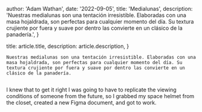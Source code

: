 
  author: 'Adam Wathan',
  date: '2022-09-05',
  title: 'Medialunas',
  description:
    'Nuestras medialunas son una tentación irresistible. Elaboradas con una masa hojaldrada, son perfectas para cualquier momento del día. Su textura crujiente por fuera y suave por dentro las convierte en un clásico de la panadería.',
}

  title: article.title,
  description: article.description,
}


    Nuestras medialunas son una tentación irresistible. Elaboradas con una masa hojaldrada, son perfectas para cualquier momento del día. Su textura crujiente por fuera y suave por dentro las convierte en un clásico de la panadería.
<Image src={designSystem} alt="" />

I knew that to get it right I was going to have to replicate the viewing conditions of someone from the future, so I grabbed my space helmet from the closet, created a new Figma document, and got to work.
